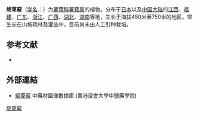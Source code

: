 {{Speciesbox
| name = 绵萆薢
| status = 
| status_system = 
| image =
| genus = Dioscorea
| species = septemloba
| authority = Thunb.
}}

'''绵萆薢'''（[[学名|学名]]：{{lang|la|''Dioscorea septemloba''}}）为[[薯蓣科|薯蓣科]][[薯蓣属|薯蓣属]]的植物。分布于[[日本|日本]]以及[[中国大陆|中国大陆]]的[[江西|江西]]、[[福建|福建]]、[[广东|广东]]、[[浙江|浙江]]、[[广西|广西]]、[[湖北|湖北]]、[[湖南|湖南]]等地，生长于海拔450米至750米的地区，常生长在山坡疏林及灌丛中，目前尚未由人工引种栽培。

== 参考文献 ==
<div class="references-small">
* {{cite web| url =http://www.bioinfo.cn/db05/KmzwSpecies.php?action=view&id=7244| title =绵萆薢| work =《中国高等植物数据库全库》| publisher =中国科学院微生物研究所| author =昆明植物研究所| accessdate =2009-02-24| deadurl =yes| archiveurl =https://web.archive.org/web/20160305042143/http://www.bioinfo.cn/db05/KmzwSpecies.php?action=view&id=7244| archivedate =2016-03-05}}
</div>

==外部連結==
*[https://sys01.lib.hkbu.edu.hk/cmed/mmid/detail.php?pid=B00085 綿萆薢] 中藥材圖像數據庫  (香港浸會大學中醫藥學院) {{zh}}{{en}} 


{{Taxonbar|from=Q15227252}}

[[Category:薯蓣属|绵萆薢]]


{{植物小作品}}